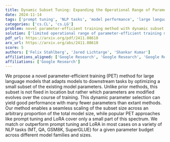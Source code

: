 ```yaml
---
title: Dynamic Subset Tuning: Expanding the Operational Range of Parameter-Efficient Training for Large Language Models
date: 2024-11-14
tags: ['prompt tuning', 'NLP tasks', 'model performance', 'large language models', 'dynamic parameter selection', 'parameter-efficient training', 'LoRA']
categories: ['cs.CL', 'cs.LG']
problem: novel parameter-efficient training method with dynamic subset tuning
solution: ['limited operational range of parameter-efficient training methods']
pdf_url: https://arxiv.org/pdf/2411.08610
arx_url: https://arxiv.org/abs/2411.08610
score: 5
authors: ['Felix Stahlberg', 'Jared Lichtarge', 'Shankar Kumar']
affiliations_aligned: ['Google Research', 'Google Research', 'Google Research']
affiliations: ['Google Research']
---
```



We propose a novel parameter-efficient training (PET) method for large language models that adapts models to downstream tasks by optimizing a small subset of the existing model parameters. Unlike prior methods, this subset is not fixed in location but rather which parameters are modified evolves over the course of training. This dynamic parameter selection can yield good performance with many fewer parameters than extant methods. Our method enables a seamless scaling of the subset size across an arbitrary proportion of the total model size, while popular PET approaches like prompt tuning and LoRA cover only a small part of this spectrum. We match or outperform prompt tuning and LoRA in most cases on a variety of NLP tasks (MT, QA, GSM8K, SuperGLUE) for a given parameter budget across different model families and sizes.